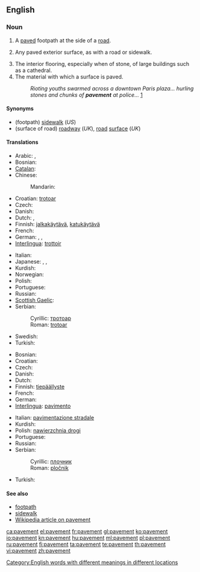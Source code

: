 ==English==

===Noun===
{{en-noun}}

# {{context|chiefly|British}} A [[pave]]d footpath at the side of a [[road]].
# {{US}} Any paved exterior surface, as with a road or sidewalk.
# The interior flooring, especially when of stone, of large buildings such as a cathedral.
# The material with which a surface is paved.
#: ''Rioting youths swarmed across a downtown Paris plaza... hurling stones and chunks of '''pavement''' at police...'' [http://www.dailytexanonline.com/media/storage/paper410/news/2006/04/05/WorldNation/Youths.Riot.In.France.To.Protest.New.Job.Law-1782963.shtml?norewrite200608311258&sourcedomain=www.dailytexanonline.com]

====Synonyms====
* (footpath) [[sidewalk]] (''US'')
* (surface of road) [[roadway]] (''UK''), [[road]] [[surface]] (''UK'')

====Translations====
{{trans-top|footpath}}
* Arabic: {{t|ar|طوار|m|tr=Tawaar, Tuwaar}},  {{t|ar|رصيف|m|tr=raSiif}}
* Bosnian: {{t-|bs|trotoar|m}}
* [[Catalan]]: {{t|ca|vorera}}
* Chinese:
*: Mandarin: {{t-|cmn|人行道|tr=rénxíngdào|sc=Hani}}
* Croatian: [[trotoar#Crotian|trotoar]] {{m}}
* Czech: {{t-|cs|chodník|m}}
* Danish: {{t|da|fortov}}
* Dutch: {{t+|nl|stoep}}, {{t+|nl|trottoir|n}}
* Finnish: [[jalkakäytävä]], [[katukäytävä]]
* French: {{t+|fr|trottoir|m}}
* German: {{t+|de|Bürgersteig|m}}, {{t+|de|Gehweg|m}}, {{t+|de|Gehsteig|m}}
* [[Interlingua]]: [[trottoir#Interlingua|trottoir]]
{{trans-mid}}
* Italian: {{t-|it|marciapiede|m}}
* Japanese: {{t+|ja|歩道|tr=ほどう, hodō}},  {{t|ja|舗道|tr=ほどう, hodō}}, {{t|ja|舗装|tr=ほそう, hosō}}
* Kurdish: {{t+|ku|peyarê|f}}
* Norwegian: {{t+|no|fortau}}
* Polish: {{t+|pl|chodnik|m}}
* Portuguese: {{t+|pt|calçada|f}}
* Russian: {{t+|ru|тротуар|m|tr=trotuár}}
* [[Scottish Gaelic]]: {{t-|gd|cabhsair|m|xs=Scottish Gaelic}}
* Serbian:
*: Cyrillic: [[тротоар#Serbian|тротоар]] {{m}}
*: Roman: [[trotoar#Serbian|trotoar]] {{m}}
* Swedish: {{t+|sv|trottoar}}
* Turkish: {{t+|tr|kaldırım}}
{{trans-bottom}}

{{trans-top|surface of road}}
* Bosnian: {{t-|bs|pločnik|m}}
* Croatian: {{t-|hr|pločnik|m}}
* Czech: {{t+|cs|vozovka|f}}
* Danish: {{t|da|vejbelægning}}
* Dutch: {{t-|nl|wegdek|n}}
* Finnish: [[tiepäällyste]]
* French: {{t+|fr|revêtement|m}}
* German: {{t+|de|Asphalt|m}}
* [[Interlingua]]: [[pavimento#Interlingua|pavimento]]
{{trans-mid}}
* Italian: [[pavimentazione stradale]] {{f}}
* Kurdish: {{ku-Arab|[[به‌ردڕێز]]}}
* Polish: [[nawierzchnia drogi]] {{f}}
* Portuguese: {{t+|pt|pavimento|m}}
* Russian: {{t+|ru|мостовая}}
* Serbian:
*: Cyrillic: [[плочник#Serbian|плочник]] {{m}}
*: Roman: [[pločnik#Serbian|pločnik]] {{m}}
* Turkish: {{t+|tr|kaldırım}}
{{trans-bottom}}

====See also====
<!-- maybe or maybe not synonyms -->
* [[footpath]]
* [[sidewalk]]
* [[w:pavement|Wikipedia article on pavement]]

[[Category:English words with different meanings in different locations]]

[[ca:pavement]]
[[el:pavement]]
[[fr:pavement]]
[[gl:pavement]]
[[ko:pavement]]
[[io:pavement]]
[[kn:pavement]]
[[hu:pavement]]
[[ml:pavement]]
[[pl:pavement]]
[[ru:pavement]]
[[fi:pavement]]
[[ta:pavement]]
[[te:pavement]]
[[th:pavement]]
[[vi:pavement]]
[[zh:pavement]]